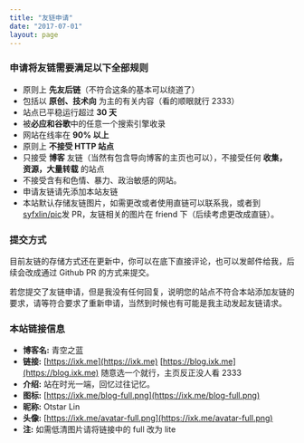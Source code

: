 ```yaml
---
title: "友链申请"
date: "2017-07-01"
layout: page
---
```


### 申请将友链需要满足以下全部规则

- 原则上 **先友后链**（不符合这条的基本可以绕道了）
- 包括以 **原创、技术向** 为主的有关内容（看的顺眼就行 2333）
- 站点已平稳运行超过 **30 天**
- 被**必应和谷歌**中的任意一个搜索引擎收录
- 网站在线率在 **90% 以上**
- 原则上 **不接受 HTTP 站点**
- 只接受 **博客** 友链（当然有包含导向博客的主页也可以），不接受任何 **收集，资源，大量转载** 的站点
- 不接受含有和色情、暴力、政治敏感的网站。
- 申请友链请先添加本站友链
- 本站默认存储友链图片，如需更改或者使用直链可以联系我，或者到[syfxlin/pic](https://github.com/syfxlin/pic)发 PR，友链相关的图片在 friend 下（后续考虑更改成直链）。

### 提交方式

目前友链的存储方式还在更新中，你可以在底下直接评论，也可以发邮件给我，后续会改成通过 Github PR 的方式来提交。

若您提交了友链申请，但是我没有任何回复，说明您的站点不符合本站添加友链的要求，请等符合要求了重新申请，当然到时候也有可能是我主动发起友链请求。

### 本站链接信息

- **博客名:** 青空之蓝
- **链接:** [https://ixk.me](https://ixk.me) [https://blog.ixk.me](https://blog.ixk.me) 随意选一个就行，主页反正没人看 2333
- **介绍:** 站在时光一端，回忆过往记忆。
- **图标:** [https://ixk.me/blog-full.png](https://ixk.me/blog-full.png)
- **昵称:** Otstar Lin
- **头像:** [https://ixk.me/avatar-full.png](https://ixk.me/avatar-full.png)
- **注:** 如需低清图片请将链接中的 full 改为 lite

